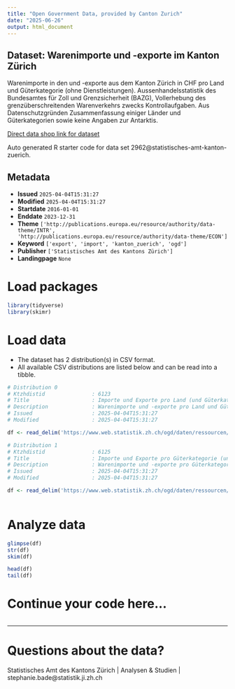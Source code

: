 ```yaml
---
title: "Open Government Data, provided by Canton Zurich"
date: "2025-06-26"
output: html_document
---
```


## Dataset: Warenimporte und -exporte im Kanton Zürich

Warenimporte in den und -exporte aus dem Kanton Zürich in CHF pro Land und Güterkategorie (ohne Dienstleistungen). Aussenhandelsstatistik des Bundesamtes für Zoll und Grenzsicherheit (BAZG), Vollerhebung des grenzüberschreitenden Warenverkehrs zwecks Kontrollaufgaben. Aus Datenschutzgründen Zusammenfassung einiger Länder und Güterkategorien sowie keine Angaben zur Antarktis.

[Direct data shop link for dataset](https://www.zh.ch/de/politik-staat/statistik-daten/datenkatalog.html#/datasets/2962@statistisches-amt-kanton-zuerich)

Auto generated R starter code for data set 2962@statistisches-amt-kanton-zuerich.

## Metadata

- **Issued** `2025-04-04T15:31:27`
- **Modified** `2025-04-04T15:31:27`
- **Startdate** `2016-01-01`
- **Enddate** `2023-12-31`
- **Theme** `['http://publications.europa.eu/resource/authority/data-theme/INTR', 'http://publications.europa.eu/resource/authority/data-theme/ECON']`
- **Keyword** `['export', 'import', 'kanton_zuerich', 'ogd']`
- **Publisher** `['Statistisches Amt des Kantons Zürich']`
- **Landingpage** `None`


# Load packages

```r

library(tidyverse)
library(skimr)

```

# Load data

-   The dataset has 2 distribution(s) in CSV format.
-   All available CSV distributions are listed below and can be read into a tibble.

```r

# Distribution 0
# Ktzhdistid               : 6123
# Title                    : Importe und Exporte pro Land (und Güterkategorie)
# Description              : Warenimporte und -exporte pro Land und Güterkategorie. Total 1 enthält keine Edelmetalle, Edel- und Schmucksteine, Kunstgegenstände und Antiquitäten, Total 2 hingegen schon. Aus Datenschutzgründen Zusammenfassung von einigen Güterkategorien und Ländern. Die Sammelkategorien sind so gebildet, dass die Ländertotale korrekt sind. Maschinenlesbares Format.
# Issued                   : 2025-04-04T15:31:27
# Modified                 : 2025-04-04T15:31:27

df <- read_delim('https://www.web.statistik.zh.ch/ogd/daten/ressourcen/KTZH_00002962_00006123.csv')

# Distribution 1
# Ktzhdistid               : 6125
# Title                    : Importe und Exporte pro Güterkategorie (und Land)
# Description              : Warenimporte und -exporte pro Güterkategorie und Land. Total 1 enthält keine Edelmetalle, Edel- und Schmucksteine, Kunstgegenstände und Antiquitäten, Total 2 hingegen schon. Aus Datenschutzgründen Zusammenfassung von einigen Ländern und Güterkategorien. Die Sammelkategorien sind so gebildet, dass die Totale der Güterkategorien korrekt sind. Maschinenlesbares Format.
# Issued                   : 2025-04-04T15:31:27
# Modified                 : 2025-04-04T15:31:27

df <- read_delim('https://www.web.statistik.zh.ch/ogd/daten/ressourcen/KTZH_00002962_00006125.csv')



```

# Analyze data

```r

glimpse(df)
str(df)
skim(df)

head(df)
tail(df)

```

# Continue your code here...

```r

```

------------------------------------------------------------------------

# Questions about the data?

Statistisches Amt des Kantons Zürich | Analysen & Studien | stephanie.bade@statistik.ji.zh.ch
